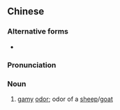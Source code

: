 {{also|羶味}}
==Chinese==
{{zh-forms}}

===Alternative forms===
* {{zh-l|羶味}}

===Pronunciation===
{{zh-pron
|m=shānwèi
|cat=n
}}

===Noun===
{{zh-noun}}

# [[gamy]] [[odor]]; odor of a [[sheep]]/[[goat]]
